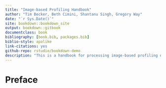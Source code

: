 ```yaml
--- 
title: "Image-based Profiling Handbook"
author: "Tim Becker, Beth Cimini, Shantanu Singh, Gregory Way"
date: "`r Sys.Date()`"
site: bookdown::bookdown_site
output: bookdown::gitbook
documentclass: book
bibliography: [book.bib, packages.bib]
biblio-style: apalike
link-citations: yes
github-repo: rstudio/bookdown-demo
description: "This is a handbook for processing image-based profiling datasets using CellProfiler and cytominer"
---
```


# Preface {-}
